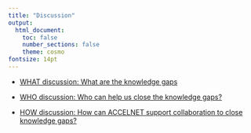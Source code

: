 ```yaml
---
title: "Discussion"
output:
  html_document:
    toc: false
    number_sections: false
    theme: cosmo
fontsize: 14pt
---
```



* <a href="https://github.com/crossley/ARCANI/issues/2" target="_blank">WHAT discussion: What are the knowledge gaps</a>

* <a href="https://github.com/crossley/ARCANI/issues/3" target="_blank">WHO discussion: Who can help us close the knowledge gaps?</a>

* <a href="https://github.com/crossley/ARCANI/issues/4" target="_black"> HOW discussion: How can ACCELNET support collaboration to close knowledge gaps?</a>
